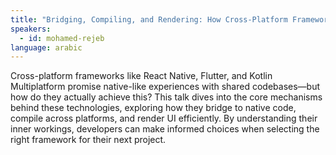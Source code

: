 ```yaml
---
title: "Bridging, Compiling, and Rendering: How Cross-Platform Frameworks Work"
speakers:
  - id: mohamed-rejeb
language: arabic
---
```


Cross-platform frameworks like React Native, Flutter, and Kotlin Multiplatform promise native-like experiences with shared codebases—but how do they actually achieve this? This talk dives into the core mechanisms behind these technologies, exploring how they bridge to native code, compile across platforms, and render UI efficiently. By understanding their inner workings, developers can make informed choices when selecting the right framework for their next project.